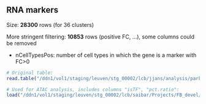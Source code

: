 ## RNA markers

Size: **28300** rows (for 36 clusters)

More stringent filtering: **10853** rows (positive FC, ...), some columns could be removed


- nCellTypesPos: number of cell types in which the gene is a marker with FC>0

```r
# Original table: 
read.table("/ddn1/vol1/staging/leuven/stg_00002/lcb/jjans/analysis/parkinson/pd_atlas/92_Final_Annotation/data/annotated_meta_overlap_thresh_0.25_noMip_TmY14_Pm1Pm2_res.2_NNLS_markers.tsv")

# Used for ATAC analysis, includes columns "isTF", "pct.ratio":
load("/ddn1/vol1/staging/leuven/stg_00002/lcb/saibar/Projects/FB_devel/20200220_MotifsInEnhancers/1_global/int_anyAnnot/markersRNA.RData")
```
